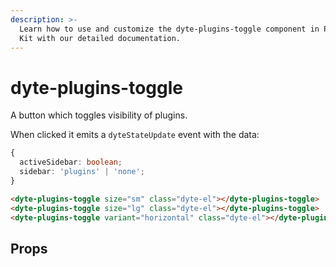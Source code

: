 ```yaml
---
description: >-
  Learn how to use and customize the dyte-plugins-toggle component in ProductDB's UI
  Kit with our detailed documentation.
---
```


# dyte-plugins-toggle

A button which toggles visibility of plugins.

When clicked it emits a `dyteStateUpdate` event with the data:

```ts
{
  activeSidebar: boolean;
  sidebar: 'plugins' | 'none';
}
```

```html
<dyte-plugins-toggle size="sm" class="dyte-el"></dyte-plugins-toggle>
<dyte-plugins-toggle size="lg" class="dyte-el"></dyte-plugins-toggle>
<dyte-plugins-toggle variant="horizontal" class="dyte-el"></dyte-plugins-toggle>
```

## Props

<PropsTable of="dyte-plugins-toggle" />

<head>
  <title>UI Kit dyte-plugins-toggle</title>
</head>
